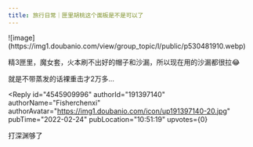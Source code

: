 ```yaml
---
title: 旅行日常｜匣里胡桃这个面板是不是可以了
---
```



<Forum groupName="原神" groupUrl="https://www.douban.com/group/genshin/" archivedAt="2025-05-16T16:45:08.786Z">
  <Post
    id="260851677"
    title="旅行日常｜匣里胡桃这个面板是不是可以了"
    url="https://www.douban.com/group/topic/260851677/?_spm_id=MTQ1Mjk2MjY4"
    pubTime="2022-02-25"
    highlightUserId="191397140"
  >
![image](https://img1.doubanio.com/view/group_topic/l/public/p530481910.webp)

精3匣里，魔女套，火本刷不出好的帽子和沙漏，所以现在用的沙漏都很拉😂

就是不带蒸发的话裸重击才2万多...

<Reply
  id="4545909996"
  authorId="191397140"
  authorName="Fisherchenxi"
  authorAvatar="https://img1.doubanio.com/icon/up191397140-20.jpg"
  pubTime="2022-02-24"
  pubLocation="10:51:19"
  upvotes={0}
>
打深渊够了
</Reply>
  </Post>
</Forum>
